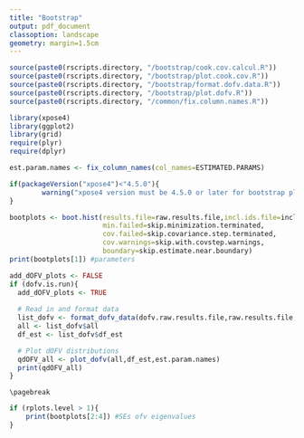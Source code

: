 ```yaml
---
title: "Bootstrap"
output: pdf_document
classoption: landscape
geometry: margin=1.5cm
---
```


```r
source(paste0(rscripts.directory, "/bootstrap/cook.cov.calcul.R"))
source(paste0(rscripts.directory, "/bootstrap/plot.cook.cov.R"))
source(paste0(rscripts.directory, "/bootstrap/format.dofv.data.R"))
source(paste0(rscripts.directory, "/bootstrap/plot.dofv.R"))
source(paste0(rscripts.directory, "/common/fix.column.names.R"))

library(xpose4)
library(ggplot2)
library(grid)
require(plyr)
require(dplyr)
```

```r
est.param.names <- fix_column_names(col_names=ESTIMATED.PARAMS)
```

```r
if(packageVersion("xpose4")<"4.5.0"){
		warning("xpose4 version must be 4.5.0 or later for bootstrap plot")	
}							 
```

```r
bootplots <- boot.hist(results.file=raw.results.file,incl.ids.file=included.ids.file,
                       min.failed=skip.minimization.terminated,
                       cov.failed=skip.covariance.step.terminated,
                       cov.warnings=skip.with.covstep.warnings,
                       boundary=skip.estimate.near.boundary)
print(bootplots[1]) #parameters
```
\pagebreak

```r

add_dOFV_plots <- FALSE
if (dofv.is.run){
  add_dOFV_plots <- TRUE
  
  # Read in and format data
  list_dofv <- format_dofv_data(dofv.raw.results.file,raw.results.file,est.param.names)
  all <- list_dofv$all
  df_est <- list_dofv$df_est

  # Plot dOFV distributions
  qdOFV_all <- plot_dofv(all,df_est,est.param.names)
  print(qdOFV_all)
}
```

```asis
\pagebreak
```

```r

if (rplots.level > 1){
    print(bootplots[2:4]) #SEs ofv eigenvalues
}
```
